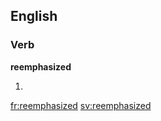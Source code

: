 ==English==

===Verb===
'''reemphasized'''

# {{en-past of|reemphasize}}

[[fr:reemphasized]]
[[sv:reemphasized]]